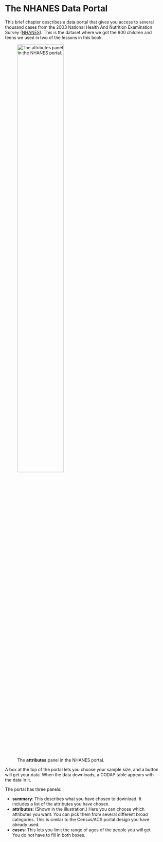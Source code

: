 ```{=html}
    <script src="src/awash-functions.js"></script>
```


# The NHANES Data Portal {#nhanes-chapter}

This brief chapter describes a data portal that gives
you access to several thousand cases from the
2003 National Health And Nutrition Examination Survey 
([NHANES](https://www.cdc.gov/nchs/nhanes/index.htm)).
This is the dataset where we got the 800 children and teens we used 
in two of the lessons in this book.

<script>
    theURL = "https://codap.concord.org/app/static/dg/en/cert/index.html#shared=51265";
    awash.codapInNewTab(theURL, "Here is a link to a CODAP document with the NHANES portal installed." );
</script>

![The **attributes** panel in the NHANES portal.](art/nhanes-portal-attributes.png){fig-align="center" width="60%"}

A box at the top of the portal lets you choose your sample size,
and a button will get your data.
When the data downloads, a CODAP table appears with the data in it.

The portal has three panels:

* **summary**: This describes what you have chosen to download.
It includes a list of the attributes you have chosen.
* **attributes**: (Shown in the illustration.) 
Here you can choose which attributes you want.
You can pick them from several different broad categories. 
This is similar to the Census/ACS portal design you have already used.
* **cases**: This lets you limit the range of ages of the people you will get.
You do not have to fill in both boxes.